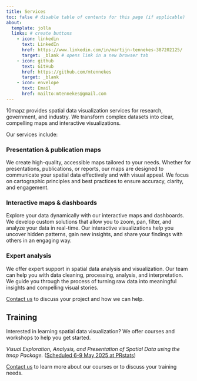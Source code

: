 ```yaml
---
title: Services
toc: false # disable table of contents for this page (if applicable)
about: 
  template: jolla 
  links: # create buttons
    - icon: linkedin
      text: LinkedIn
      href: https://www.linkedin.com/in/martijn-tennekes-387202125/
      target: _blank # opens link in a new browser tab
    - icon: github
      text: GitHub
      href: https://github.com/mtennekes
      target: _blank 
    - icon: envelope
      text: Email
      href: mailto:mtennekes@gmail.com
---
```


:::{.justify-text}

10mapz provides spatial data visualization services for research, government, and industry. We transform complex datasets into clear, compelling maps and interactive visualizations.

Our services include:

### Presentation & publication maps

We create high-quality, accessible maps tailored to your needs. Whether for presentations, publications, or reports, our maps are designed to communicate your spatial data effectively and with visual appeal. We focus on cartographic principles and best practices to ensure accuracy, clarity, and engagement.

### Interactive maps & dashboards

Explore your data dynamically with our interactive maps and dashboards. We develop custom solutions that allow you to zoom, pan, filter, and analyze your data in real-time.  Our interactive visualizations help you uncover hidden patterns, gain new insights, and share your findings with others in an engaging way.

### Expert analysis

We offer expert support in spatial data analysis and visualization. Our team can help you with data cleaning, processing, analysis, and interpretation. We guide you through the process of turning raw data into meaningful insights and compelling visual stories.

[Contact us](mailto:mtenenekes@gmail.com?subject=10mapz - services) to discuss your project and how we can help.

## Training

Interested in learning spatial data visualization? We offer courses and workshops to help you get started.

*Visual Exploration, Analysis, and Presentation of Spatial Data using the tmap Package.* ([Scheduled 6-9 May 2025 at PRstats](https://www.prstats.org/course/visual-exploration-analysis-and-presentation-of-spatial-data-using-the-tmap-package-tmap01/))

[Contact us](mailto:mtenenekes@gmail.com?subject=10mapz - training) to learn more about our courses or to discuss your training needs.

:::
